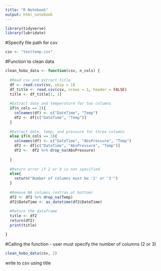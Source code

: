 ---
title: "R Notebook"
output: html_notebook
---

```{r}
library(tidyverse)
library(lubridate)
```
#Specify file path for csv
```{r}
csv <- "testtemp.csv"
```

#Function to clean data
```{r}
clean_hobo_data <- function(csv, n_cols) {
  
  #Read csv and extract title
  df <- read.csv(csv, skip = 1)
  df_title <- read.csv(csv, nrows = 1, header = FALSE)
  title <- df_title[1, 1]
  
  #Extract date and temperature for two columns
  if(n_cols == 2){
    colnames(df) <- c("DateTime", "Temp")
    df2 <- df[c("DateTime", "Temp")]
  }
  
  #Extract date, temp, and pressure for three columns
  else if(n_cols == 3){
    colnames(df) <- c("DateTime", "AbsPressure", "Temp")
    df2 <- df[c("DateTime", "AbsPressure", "Temp")]
    df2 <-  df2 %>% drop_na(AbsPressure)
    
  }
  
  #Return error if 2 or 3 is not specified
  else{
    return("Number of columns must be '2' or '3'")
  }
  
  #Remove NA columns (extras at bottom)
  df2 <- df2 %>% drop_na(Temp)
  df2$DateTime <- as_datetime(df2$DateTime)
  
  #Return the dataframe
  title <- df2
  return(df2)
  print(title)

}
```

#Calling the function - user must specify the number of columns (2 or 3)
```{r}
clean_hobo_data(csv, 2)
```




write to csv using title
```{r}

```

